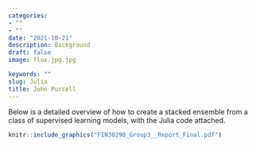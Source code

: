 ```yaml
---
categories:  
- ""    
- ""
date: "2021-10-21"
description: Background 
draft: false
image: flux.jpg.jpg 

keywords: ""
slug: Julia
title: John Purcell
---
```


Below is a detailed overview of how to create a stacked ensemble from a class of supervised learning models, with the Julia code attached.

```r
knitr::include_graphics("FIN30290_Group3__Report_Final.pdf")
```